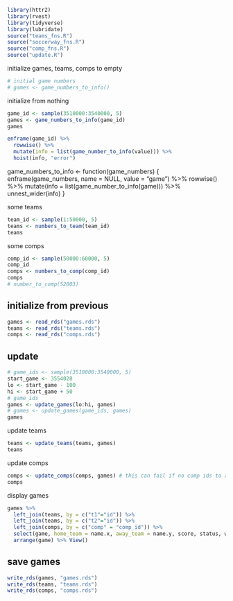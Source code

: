 
```r
library(httr2)
library(rvest)
library(tidyverse)
library(lubridate)
source("teams_fns.R")
source("soccerway_fns.R")
source("comp_fns.R")
source("update.R")
```

initialize games, teams, comps to empty

```r
# initial game numbers
# games <- game_numbers_to_info()
```


initialize from nothing 

```r
game_id <- sample(3510000:3540000, 5)
games <- game_numbers_to_info(game_id)
games
```

```r
enframe(game_id) %>% 
  rowwise() %>% 
  mutate(info = list(game_number_to_info(value))) %>% 
  hoist(info, "error")
```


game_numbers_to_info <- function(game_numbers) {
  enframe(game_numbers, name = NULL, value = "game") %>% 
    rowwise() %>% 
    mutate(info = list(game_number_to_info(game))) %>% 
    unnest_wider(info)
}



some teams

```r
team_id <- sample(1:50000, 5)
teams <- numbers_to_team(team_id)
teams
```

some comps

```r
comp_id <- sample(50000:60000, 5)
comp_id
comps <- numbers_to_comp(comp_id)
comps
# number_to_comp(52803)
```
## initialize from previous

```r
games <- read_rds("games.rds")
teams <- read_rds("teams.rds")
comps <- read_rds("comps.rds")
```


## update


```r
# game_ids <- sample(3510000:3540000, 5)
start_game <- 3554028
lo <- start_game - 100
hi <- start_game + 50
# game_ids
games <- update_games(lo:hi, games)
# games <- update_games(game_ids, games)
games
```

update teams

```r
teams <- update_teams(teams, games)
teams
```

update comps

```r
comps <- update_comps(comps, games) # this can fail if no comp ids to add (check inside)
comps
```




display games

```r
games %>% 
  left_join(teams, by = c("t1"="id")) %>% 
  left_join(teams, by = c("t2"="id")) %>% 
  left_join(comps, by = c("comp" = "comp_id")) %>% 
  select(game, home_team = name.x, away_team = name.y, score, status, where, comp_name, timestamp) %>% 
  arrange(game) %>% View()
```

## save games

```r
write_rds(games, "games.rds")
write_rds(teams, "teams.rds")
write_rds(comps, "comps.rds")
```

